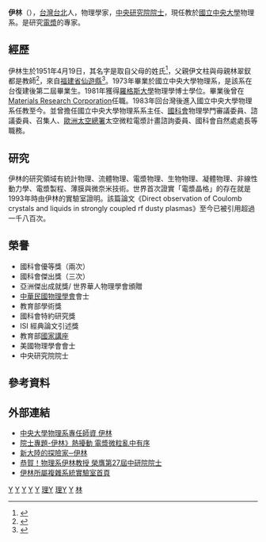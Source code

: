 {{Infobox_Scientist      
| name = 伊林        
| image = Replace this image male.svg
| caption = 
| birth_date = 1951年4月19日
| birth_place = 
| death_date =           
| death_place =         
| residence = {{TWN}} 
| nationality = {{ROC}} 
| field = 物理學家       
| work_institution = [[Materials_Research_Corporation|Materials Research Corporation]]<br>國立中央大學物理系教授<br>國立中央大學物理系系主任<br>[[行政院國家科學委員會|國科會]]物理學門審議委員、諮議委員、召集人<br>[[歐洲太空總署|歐洲太空總署]]太空微粒電漿計畫諮詢委員<br>國科會自然處處長   
| alma_mater = 北師附小<br>國立台灣師範大學附屬中學<br>國立中央大學物理系學士<br>[[羅格斯大學|羅格斯大學]]物理學博士         
| doctoral_advisor =   
| doctoral_students =    
| known_for = 統計物理<br>流體物理<br>電漿物理<br>生物物理<br>凝體物理<br>非線性動力學<br>電漿製程<br>薄膜與微奈米技術
| prizes = 國科會優等獎（兩次）<br>國科會傑出獎（三次）<br>亞洲傑出成就獎/ 世界華人物理學會頒贈<br>[[中華民國物理學會|中華民國物理學會]]會士<br>教育部學術獎<br>國科會特約研究獎<br>ISI 經典論文引述獎<br>教育部[[國家講座|國家講座]]<br>[[美國物理學會|美國物理學會]]會士<br>[[中央研究院|中央研究院]]院士
| religion =      
| footnotes =    
}}

'''伊林'''（{{bd|1951年|4月19日|||catIdx=伊}}），[[台灣|台灣]][[台北|台北]]人，物理學家，[[中央研究院院士|中央研究院院士]]，現任教於[[國立中央大學|國立中央大學]]物理系。是研究[[電漿|電漿]]的專家。

==經歷==
伊林生於1951年4月19日，其名字是取自父母的姓氏<ref>{{Cite web |url=http://mag.udn.com/mag/campus/storypage.jsp?f_ART_ID=139853 |title=伊林當選院士 自嘲變熊貓 |accessdate=2011-09-24 |archive-date=2012-07-10 |archive-url=https://archive.is/20120710035555/http://mag.udn.com/mag/campus/storypage.jsp?f_ART_ID=139853 |dead-url=no }}</ref>，父親伊文柱與母親林翠釵都是教師<ref>{{Cite web |url=http://www.libertytimes.com.tw/2008/new/jul/20/today-life1.htm |title=《中研院新任院士風雲榜》電漿大師伊林看物理 簡單處著手 |accessdate=2012-12-13 |archive-date=2009-03-08 |archive-url=https://web.archive.org/web/20090308090333/http://www.libertytimes.com.tw/2008/new/jul/20/today-life1.htm |dead-url=no }}</ref>，來自[[福建省|福建省]][[仙遊縣|仙遊縣]]<ref>{{Cite web |url=http://www.ps-tpe.org/?page_id=126 |title=伊林鄉長- 臺北市莆仙同鄉會 |access-date=2020-12-14 |archive-date=2021-01-23 |archive-url=https://web.archive.org/web/20210123072532/http://www.ps-tpe.org/?page_id=126 |dead-url=no }}</ref>。1973年畢業於國立中央大學物理系，是該系在台復建後第二屆畢業生。1981年獲得[[羅格斯大學|羅格斯大學]]物理學博士學位。畢業後曾在[[Materials_Research_Corporation|Materials Research Corporation]]任職。1983年回台灣後進入國立中央大學物理系任教至今。並曾擔任國立中央大學物理系系主任、[[行政院國家科學委員會|國科會]]物理學門審議委員、諮議委員、召集人、[[歐洲太空總署|歐洲太空總署]]太空微粒電漿計畫諮詢委員、國科會自然處處長等職務。

==研究==
伊林的研究領域有統計物理、流體物理、電漿物理、生物物理、凝體物理、非線性動力學、電漿製程、薄膜與微奈米技術。世界首次證實「電漿晶格」的存在就是1993年時由伊林的實驗室證明。該篇論文《Direct observation of Coulomb crystals and liquids in strongly coupled rf dusty plasmas》至今已被引用超過一千八百次。

==榮譽==
*國科會優等獎（兩次） 
*國科會傑出獎（三次） 
*亞洲傑出成就獎/ 世界華人物理學會頒贈 
*[[中華民國物理學會|中華民國物理學會]]會士 
*教育部學術獎 
*國科會特約研究獎 
*ISI 經典論文引述獎 
*教育部[[國家講座|國家講座]]
*美國物理學會會士
*中央研究院院士

==參考資料==
<references/>

==外部連結==
*[http://www.phy.ncu.edu.tw/wp/faculty/%E4%BC%8A%E3%80%80%E6%9E%97-lin-i 中央大學物理系專任師資 伊林] {{Wayback|url=http://www.phy.ncu.edu.tw/wp/faculty/%E4%BC%8A%E3%80%80%E6%9E%97-lin-i |date=20171018012919 }}
*[https://archive.is/20130428095420/http://mag.udn.com/mag/campus/storypage.jsp?f_ART_ID=139031 院士專題-伊林》熱擾動 電漿微粒亂中有序]
*[https://web.archive.org/web/20111031121734/http://www.ncu.edu.tw/~ncunews/025/4.htm 新大陸的探險家─伊林]
*[https://web.archive.org/web/20120204052516/http://sec.ncu.edu.tw/ncunews/167/develop_101.html 恭賀！物理系伊林教授 榮膺第27屆中研院院士]
*[http://plasma.phy.ncu.edu.tw/ 伊林所屬複雜系統實驗室首頁] {{Wayback|url=http://plasma.phy.ncu.edu.tw/ |date=20190917084532 }}

{{中央研究院第二十七届院士}}
[[Category:等离子体物理学家|Y]]
[[Category:臺灣物理學家|Y]]
[[Category:中央研究院數理科學組院士|Y]]
[[Category:中華民國物理學會會士|Y]]
[[Category:教育部國家講座|Y]]
[[Category:國立中央大學教授|理Y]]
[[Category:國立中央大學校友|理Y]]
[[Category:羅格斯大學校友|Y]]
[[Category:伊姓|林]]